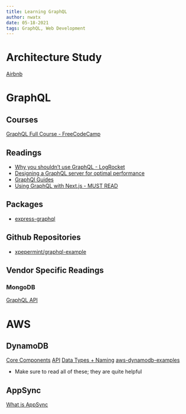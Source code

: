 ```yaml
---
title: Learning GraphQL
author: nwatx
date: 05-18-2021
tags: GraphQL, Web Development
---
```


# Architecture Study

[Airbnb](https://enqueuezero.com/airbnb-architecture.html)

# GraphQL

## Courses

[GraphQL Full Course - FreeCodeCamp](https://youtu.be/ed8SzALpx1Q)

## Readings

- [Why you shouldn’t use GraphQL - LogRocket](https://blog.logrocket.com/why-you-shouldnt-use-graphql/)
- [Designing a GraphQL server for optimal performance](https://blog.logrocket.com/designing-graphql-server-optimal-performance/)
- [GraphQl Guides](https://www.graphql.com/guides/)
- [Using GraphQL with Next.js - MUST READ](https://aws.amazon.com/blogs/mobile/ssr-support-for-aws-amplify-javascript-libraries/)

## Packages

- [express-graphql](https://www.npmjs.com/package/express-graphql)

## Github Repositories

- [xpepermint/graphql-example](https://github.com/xpepermint/graphql-example)

## Vendor Specific Readings

### MongoDB

[GraphQL API](https://docs.mongodb.com/realm/graphql/)

# AWS

## DynamoDB

[Core Components](https://docs.aws.amazon.com/amazondynamodb/latest/developerguide/HowItWorks.CoreComponents.html)
[API](https://docs.aws.amazon.com/amazondynamodb/latest/developerguide/HowItWorks.API.html)
[Data Types + Naming](https://docs.aws.amazon.com/amazondynamodb/latest/developerguide/HowItWorks.NamingRulesDataTypes.html)
[aws-dynamodb-examples](https://github.com/aws-samples/aws-dynamodb-examples)

- Make sure to read all of these; they are quite helpful

## AppSync

[What is AppSync](https://docs.aws.amazon.com/appsync/latest/devguide/what-is-appsync.html)
